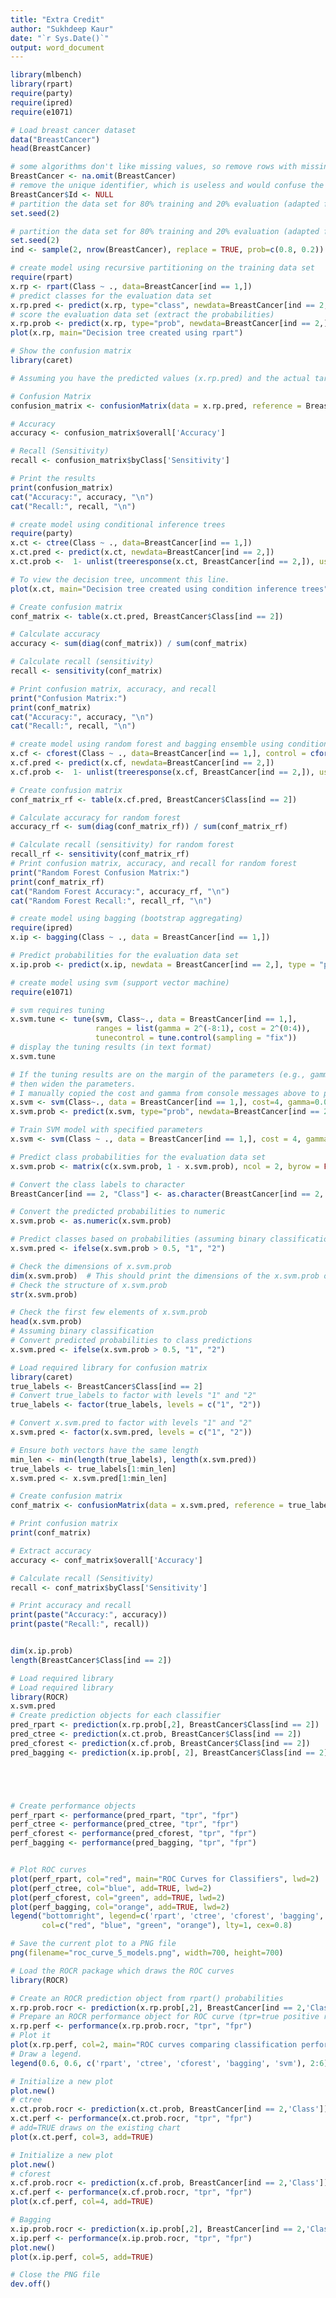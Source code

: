 ---
title: "Extra Credit"
author: "Sukhdeep Kaur"
date: "`r Sys.Date()`"
output: word_document
---
```{r}

library(mlbench)
library(rpart)
require(party)
require(ipred)
require(e1071)
```


```{r}
# Load breast cancer dataset
data("BreastCancer")
head(BreastCancer)

# some algorithms don't like missing values, so remove rows with missing values
BreastCancer <- na.omit(BreastCancer) 
# remove the unique identifier, which is useless and would confuse the machine learning algorithms
BreastCancer$Id <- NULL 
# partition the data set for 80% training and 20% evaluation (adapted from ?randomForest)
set.seed(2)

```

```{r}
# partition the data set for 80% training and 20% evaluation (adapted from ?randomForest)
set.seed(2)
ind <- sample(2, nrow(BreastCancer), replace = TRUE, prob=c(0.8, 0.2))

# create model using recursive partitioning on the training data set
require(rpart)
x.rp <- rpart(Class ~ ., data=BreastCancer[ind == 1,])
# predict classes for the evaluation data set
x.rp.pred <- predict(x.rp, type="class", newdata=BreastCancer[ind == 2,])
# score the evaluation data set (extract the probabilities)
x.rp.prob <- predict(x.rp, type="prob", newdata=BreastCancer[ind == 2,])
plot(x.rp, main="Decision tree created using rpart")

# Show the confusion matrix
library(caret)

# Assuming you have the predicted values (x.rp.pred) and the actual target values (BreastCancer$Class[ind == 2])

# Confusion Matrix
confusion_matrix <- confusionMatrix(data = x.rp.pred, reference = BreastCancer$Class[ind == 2])

# Accuracy
accuracy <- confusion_matrix$overall['Accuracy']

# Recall (Sensitivity)
recall <- confusion_matrix$byClass['Sensitivity']

# Print the results
print(confusion_matrix)
cat("Accuracy:", accuracy, "\n")
cat("Recall:", recall, "\n")

```
```{r}
# create model using conditional inference trees
require(party)
x.ct <- ctree(Class ~ ., data=BreastCancer[ind == 1,])
x.ct.pred <- predict(x.ct, newdata=BreastCancer[ind == 2,])
x.ct.prob <-  1- unlist(treeresponse(x.ct, BreastCancer[ind == 2,]), use.names=F)[seq(1,nrow(BreastCancer[ind == 2,])*2,2)]

# To view the decision tree, uncomment this line.
plot(x.ct, main="Decision tree created using condition inference trees")

# Create confusion matrix
conf_matrix <- table(x.ct.pred, BreastCancer$Class[ind == 2])

# Calculate accuracy
accuracy <- sum(diag(conf_matrix)) / sum(conf_matrix)

# Calculate recall (sensitivity)
recall <- sensitivity(conf_matrix)

# Print confusion matrix, accuracy, and recall
print("Confusion Matrix:")
print(conf_matrix)
cat("Accuracy:", accuracy, "\n")
cat("Recall:", recall, "\n")
```
```{r}
# create model using random forest and bagging ensemble using conditional inference trees
x.cf <- cforest(Class ~ ., data=BreastCancer[ind == 1,], control = cforest_unbiased(mtry = ncol(BreastCancer)-2))
x.cf.pred <- predict(x.cf, newdata=BreastCancer[ind == 2,])
x.cf.prob <-  1- unlist(treeresponse(x.cf, BreastCancer[ind == 2,]), use.names=F)[seq(1,nrow(BreastCancer[ind == 2,])*2,2)]

# Create confusion matrix
conf_matrix_rf <- table(x.cf.pred, BreastCancer$Class[ind == 2])

# Calculate accuracy for random forest
accuracy_rf <- sum(diag(conf_matrix_rf)) / sum(conf_matrix_rf)

# Calculate recall (sensitivity) for random forest
recall_rf <- sensitivity(conf_matrix_rf)
# Print confusion matrix, accuracy, and recall for random forest
print("Random Forest Confusion Matrix:")
print(conf_matrix_rf)
cat("Random Forest Accuracy:", accuracy_rf, "\n")
cat("Random Forest Recall:", recall_rf, "\n")
```


```{r}
# create model using bagging (bootstrap aggregating)
require(ipred)
x.ip <- bagging(Class ~ ., data = BreastCancer[ind == 1,])

# Predict probabilities for the evaluation data set
x.ip.prob <- predict(x.ip, newdata = BreastCancer[ind == 2,], type = "prob")

```

```{r}
# create model using svm (support vector machine)
require(e1071)

# svm requires tuning
x.svm.tune <- tune(svm, Class~., data = BreastCancer[ind == 1,],
                   ranges = list(gamma = 2^(-8:1), cost = 2^(0:4)),
                   tunecontrol = tune.control(sampling = "fix"))
# display the tuning results (in text format)
x.svm.tune
```


```{r}
# If the tuning results are on the margin of the parameters (e.g., gamma = 2^-8), 
# then widen the parameters.
# I manually copied the cost and gamma from console messages above to parameters below.
x.svm <- svm(Class~., data = BreastCancer[ind == 1,], cost=4, gamma=0.0625, probability = TRUE)
x.svm.prob <- predict(x.svm, type="prob", newdata=BreastCancer[ind == 2,], probability = TRUE)
```


```{r}
# Train SVM model with specified parameters
x.svm <- svm(Class ~ ., data = BreastCancer[ind == 1,], cost = 4, gamma = 0.0625, probability = TRUE)

# Predict class probabilities for the evaluation data set
x.svm.prob <- matrix(c(x.svm.prob, 1 - x.svm.prob), ncol = 2, byrow = FALSE)

# Convert the class labels to character
BreastCancer[ind == 2, "Class"] <- as.character(BreastCancer[ind == 2, "Class"])

# Convert the predicted probabilities to numeric
x.svm.prob <- as.numeric(x.svm.prob)

# Predict classes based on probabilities (assuming binary classification)
x.svm.pred <- ifelse(x.svm.prob > 0.5, "1", "2")

# Check the dimensions of x.svm.prob
dim(x.svm.prob)  # This should print the dimensions of the x.svm.prob object
# Check the structure of x.svm.prob
str(x.svm.prob)

# Check the first few elements of x.svm.prob
head(x.svm.prob)
# Assuming binary classification
# Convert predicted probabilities to class predictions
x.svm.pred <- ifelse(x.svm.prob > 0.5, "1", "2")

# Load required library for confusion matrix
library(caret)
true_labels <- BreastCancer$Class[ind == 2]
# Convert true_labels to factor with levels "1" and "2"
true_labels <- factor(true_labels, levels = c("1", "2"))

# Convert x.svm.pred to factor with levels "1" and "2"
x.svm.pred <- factor(x.svm.pred, levels = c("1", "2"))

# Ensure both vectors have the same length
min_len <- min(length(true_labels), length(x.svm.pred))
true_labels <- true_labels[1:min_len]
x.svm.pred <- x.svm.pred[1:min_len]

# Create confusion matrix
conf_matrix <- confusionMatrix(data = x.svm.pred, reference = true_labels)

# Print confusion matrix
print(conf_matrix)

# Extract accuracy
accuracy <- conf_matrix$overall['Accuracy']

# Calculate recall (Sensitivity)
recall <- conf_matrix$byClass['Sensitivity']

# Print accuracy and recall
print(paste("Accuracy:", accuracy))
print(paste("Recall:", recall))



```


```{r}
dim(x.ip.prob)
length(BreastCancer$Class[ind == 2])


```

```{r}
# Load required library
# Load required library
library(ROCR)
x.svm.pred 
# Create prediction objects for each classifier
pred_rpart <- prediction(x.rp.prob[,2], BreastCancer$Class[ind == 2])
pred_ctree <- prediction(x.ct.prob, BreastCancer$Class[ind == 2])
pred_cforest <- prediction(x.cf.prob, BreastCancer$Class[ind == 2])
pred_bagging <- prediction(x.ip.prob[, 2], BreastCancer$Class[ind == 2])





# Create performance objects
perf_rpart <- performance(pred_rpart, "tpr", "fpr")
perf_ctree <- performance(pred_ctree, "tpr", "fpr")
perf_cforest <- performance(pred_cforest, "tpr", "fpr")
perf_bagging <- performance(pred_bagging, "tpr", "fpr")


# Plot ROC curves
plot(perf_rpart, col="red", main="ROC Curves for Classifiers", lwd=2)
plot(perf_ctree, col="blue", add=TRUE, lwd=2)
plot(perf_cforest, col="green", add=TRUE, lwd=2)
plot(perf_bagging, col="orange", add=TRUE, lwd=2)
legend("bottomright", legend=c('rpart', 'ctree', 'cforest', 'bagging', 'svm'), 
       col=c("red", "blue", "green", "orange"), lty=1, cex=0.8)

# Save the current plot to a PNG file
png(filename="roc_curve_5_models.png", width=700, height=700)
```


```{r}
# Load the ROCR package which draws the ROC curves
library(ROCR)

# Create an ROCR prediction object from rpart() probabilities
x.rp.prob.rocr <- prediction(x.rp.prob[,2], BreastCancer[ind == 2,'Class'])
# Prepare an ROCR performance object for ROC curve (tpr=true positive rate, fpr=false positive rate)
x.rp.perf <- performance(x.rp.prob.rocr, "tpr", "fpr")
# Plot it
plot(x.rp.perf, col=2, main="ROC curves comparing classification performance of five machine learning models")
# Draw a legend.
legend(0.6, 0.6, c('rpart', 'ctree', 'cforest', 'bagging', 'svm'), 2:6)
```


```{r}
# Initialize a new plot
plot.new()
# ctree
x.ct.prob.rocr <- prediction(x.ct.prob, BreastCancer[ind == 2,'Class'])
x.ct.perf <- performance(x.ct.prob.rocr, "tpr", "fpr")
# add=TRUE draws on the existing chart 
plot(x.ct.perf, col=3, add=TRUE)
```


```{r}
# Initialize a new plot
plot.new()
# cforest
x.cf.prob.rocr <- prediction(x.cf.prob, BreastCancer[ind == 2,'Class'])
x.cf.perf <- performance(x.cf.prob.rocr, "tpr", "fpr")
plot(x.cf.perf, col=4, add=TRUE)
```


```{r}
# Bagging
x.ip.prob.rocr <- prediction(x.ip.prob[,2], BreastCancer[ind == 2,'Class'])
x.ip.perf <- performance(x.ip.prob.rocr, "tpr", "fpr")
plot.new()
plot(x.ip.perf, col=5, add=TRUE)

# Close the PNG file
dev.off()
```




